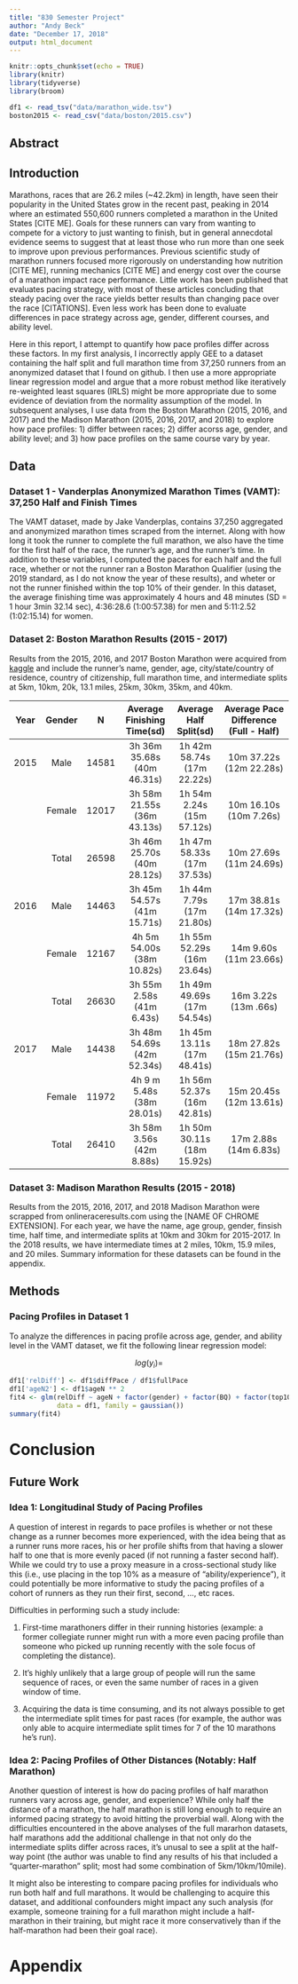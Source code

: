 ```yaml
---
title: "830 Semester Project"
author: "Andy Beck"
date: "December 17, 2018"
output: html_document
---
```


```r
knitr::opts_chunk$set(echo = TRUE)
library(knitr)
library(tidyverse)
library(broom)

df1 <- read_tsv("data/marathon_wide.tsv")
boston2015 <- read_csv("data/boston/2015.csv") 
```

## Abstract

## Introduction

Marathons, races that are 26.2 miles (~42.2km) in length, have seen their popularity in the United States grow in the recent past, peaking in 2014 where an estimated 550,600 runners completed a marathon in the United States [CITE ME]. Goals for these runners can vary from wanting to compete for a victory to just wanting to finish, but in general annecdotal evidence seems to suggest that at least those who run more than one seek to improve upon previous performances. Previous scientific study of marathon runners focused more rigorously on understanding how nutrition [CITE ME], running mechanics [CITE ME] and energy cost over the course of a marathon impact race performance. Little work has been published that evaluates pacing strategy, with most of these articles concluding that steady pacing over the race yields better results than changing pace over the race [CITATIONS]. Even less work has been done to evaluate differences in pace strategy across age, gender, different courses, and ability level.

Here in this report, I attempt to quantify how pace profiles differ across these factors. In my first analysis, I incorrectly apply GEE to a dataset containing the half split and full marathon time from 37,250 runners from an anonymized dataset that I found on github. I then use a more appropriate linear regression model and argue that a more robust method like iteratively re-weighted least squares (IRLS) might be more appropriate due to some evidence of deviation from the normality assumption of the model. In subsequent analyses, I use data from the Boston Marathon (2015, 2016, and 2017) and the Madison Marathon (2015, 2016, 2017, and 2018) to explore how pace profiles: 1) differ between races; 2) differ acorss age, gender, and ability level; and 3) how pace profiles on the same course vary by year.

## Data

### Dataset 1 - Vanderplas Anonymized Marathon Times (VAMT): 37,250 Half and Finish Times

The VAMT dataset, made by Jake Vanderplas, contains 37,250 aggregated and anonymized marathon times scraped from the internet. Along with how long it took the runner to complete the full marathon, we also have the time for the first half of the race, the runner's age, and the runner's time. In addition to these variables, I computed the paces for each half and the full race, whether or not the runner ran a Boston Marathon Qualifier (using the 2019 standard, as I do not know the year of these results), and wheter or not the runner finished within the top 10% of their gender. In this dataset, the average finishing time was approximately 4 hours and 48 minutes (SD = 1 hour 3min 32.14 sec), 4:36:28.6 (1:00:57.38) for men and 5:11:2.52 (1:02:15.14) for women.

### Dataset 2: Boston Marathon Results (2015 - 2017)

Results from the 2015, 2016, and 2017 Boston Marathon were acquired from [kaggle](https://www.kaggle.com/rojour/boston-results) and include the runner's name, gender, age, city/state/country of residence, country of citizenship, full marathon time, and intermediate splits at 5km, 10km, 20k, 13.1 miles, 25km, 30km, 35km, and 40km. 

|Year|Gender|N|Average Finishing Time(sd)|Average Half Split(sd)|Average Pace Difference (Full - Half)|
|:--:|:----:|:-:|:------------------:|:----------------:|:-----------------------------------:|
|2015|Male|14581|3h 36m 35.68s (40m 46.31s)|1h 42m 58.74s (17m 22.22s)|10m 37.22s (12m 22.28s)|
||Female|12017|3h 58m 21.55s (36m 43.13s)|1h 54m 2.24s (15m 57.12s)|10m 16.10s (10m 7.26s)|
||Total|26598|3h 46m 25.70s (40m 28.12s)|1h 47m 58.33s (17m 37.53s)|10m 27.69s (11m 24.69s)|
|2016|Male|14463|3h 45m 54.57s (41m 15.71s)| 1h 44m 7.79s (17m 21.80s)| 17m 38.81s (14m 17.32s)|
||Female|12167|4h 5m 54.00s (38m 10.82s)| 1h 55m 52.29s (16m 23.64s)|14m 9.60s (11m 23.66s)|
||Total|26630|3h 55m 2.58s (41m 6.43s)|1h 49m 49.69s (17m 54.54s)|16m 3.22s (13m .66s)|
|2017|Male|14438|3h 48m 54.69s (42m 52.34s)|1h 45m 13.11s (17m 48.41s)| 18m 27.82s (15m 21.76s)|
||Female|11972|4h 9 m 5.48s (38m 28.01s)|1h 56m 52.37s (16m 42.81s)|15m 20.45s (12m 13.61s)|
||Total|26410|3h 58m 3.56s (42m 8.88s)|1h 50m 30.11s (18m 15.92s)|17m 2.88s (14m 6.83s)|

### Dataset 3: Madison Marathon Results (2015 - 2018)
Results from the 2015, 2016, 2017, and 2018 Madison Marathon were scrapped from onlineraceresults.com using the [NAME OF CHROME EXTENSION]. For each year, we have the name, age group, gender, finsish time, half time, and intermediate splits at 10km and 30km for 2015-2017. In the 2018 results, we have intermediate times at 2 miles, 10km, 15.9 miles, and 20 miles. Summary information for these datasets can be found in the appendix.

## Methods

### Pacing Profiles in Dataset 1

To analyze the differences in pacing profile across age, gender, and ability level in the VAMT dataset, we fit the following linear regression model:

$$log(y_i) = $$

```r
df1['relDiff'] <- df1$diffPace / df1$fullPace
df1['ageN2'] <- df1$ageN ** 2
fit4 <- glm(relDiff ~ ageN + factor(gender) + factor(BQ) + factor(top10Q) + ageN2, 
            data = df1, family = gaussian())
summary(fit4)
```

# Conclusion

## Future Work

### Idea 1: Longitudinal Study of Pacing Profiles

A question of interest in regards to pace profiles is whether or not these change as a runner becomes more experienced, with the idea being that as a runner runs more races, his or her profile shifts from that having a slower half to one that is more evenly paced (if not running a faster second half). While we could try to use a proxy measure in a cross-sectional study like this (i.e., use placing in the top 10% as a measure of "ability/experience"), it could potentially be more informative to study the pacing profiles of a cohort of runners as they run their first, second, ..., etc races. 

Difficulties in performing such a study include: 

1. First-time marathoners differ in their running histories (example: a former collegiate runner might run with a more even pacing profile than someone who picked up running recently with the sole focus of completing the distance).

2. It's highly unlikely that a large group of people will run the same sequence of races, or even the same number of races in a given window of time.

3. Acquiring the data is time consuming, and its not always possible to get the intermediate split times for past races (for example, the author was only able to acquire intermediate split times for 7 of the 10 marathons he's run).

### Idea 2: Pacing Profiles of Other Distances (Notably: Half Marathon)

Another question of interest is how do pacing profiles of half marathon runners vary across age, gender, and experience? While only half the distance of a marathon, the half marathon is still long enough to require an informed pacing strategy to avoid hitting the proverbial wall. Along with the difficulties encountered in the above analyses of the full mararhon datasets, half marathons add the additional challenge in that not only do the intermediate splits differ across races, it's unusal to see a split at the half-way point (the author was unable to find any results of his that included a "quarter-marathon" split; most had some combination of 5km/10km/10mile).

It might also be interesting to compare pacing profiles for individuals who run both half and full marathons. It would be challenging to acquire this dataset, and additional confounders might impact any such analysis (for example, someone training for a full marathon might include a half-marathon in their training, but might race it more conservatively than if the half-marathon had been their goal race).

# Appendix
